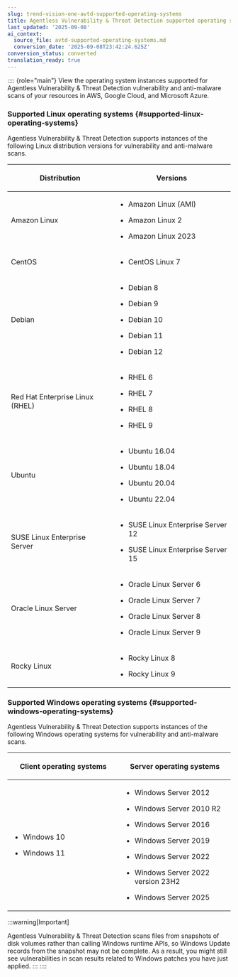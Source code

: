 ```yaml
---
slug: trend-vision-one-avtd-supported-operating-systems
title: Agentless Vulnerability & Threat Detection supported operating systems
last_updated: '2025-09-08'
ai_context:
  source_file: avtd-supported-operating-systems.md
  conversion_date: '2025-09-08T23:42:24.625Z'
conversion_status: converted
translation_ready: true
---
```


:::: {role="main"}
View the operating system instances supported for Agentless Vulnerability & Threat Detection vulnerability and anti-malware scans of your resources in AWS, Google Cloud, and Microsoft Azure.

### Supported Linux operating systems {#supported-linux-operating-systems}

Agentless Vulnerability & Threat Detection supports instances of the following Linux distribution versions for vulnerability and anti-malware scans.

<table>
<thead>
<tr>
<th><p>Distribution</p></th>
<th><p>Versions</p></th>
</tr>
</thead>
<tbody>
<tr>
<td><p>Amazon Linux</p></td>
<td><ul>
<li><p>Amazon Linux (AMI)</p></li>
<li><p>Amazon Linux 2</p></li>
<li><p>Amazon Linux 2023</p></li>
</ul></td>
</tr>
<tr>
<td><p>CentOS</p></td>
<td><ul>
<li><p>CentOS Linux 7</p></li>
</ul></td>
</tr>
<tr>
<td><p>Debian</p></td>
<td><ul>
<li><p>Debian 8</p></li>
<li><p>Debian 9</p></li>
<li><p>Debian 10</p></li>
<li><p>Debian 11</p></li>
<li><p>Debian 12</p></li>
</ul></td>
</tr>
<tr>
<td><p>Red Hat Enterprise Linux (RHEL)</p></td>
<td><ul>
<li><p>RHEL 6</p></li>
<li><p>RHEL 7</p></li>
<li><p>RHEL 8</p></li>
<li><p>RHEL 9</p></li>
</ul></td>
</tr>
<tr>
<td><p>Ubuntu</p></td>
<td><ul>
<li><p>Ubuntu 16.04</p></li>
<li><p>Ubuntu 18.04</p></li>
<li><p>Ubuntu 20.04</p></li>
<li><p>Ubuntu 22.04</p></li>
</ul></td>
</tr>
<tr>
<td><p>SUSE Linux Enterprise Server</p></td>
<td><ul>
<li><p>SUSE Linux Enterprise Server 12</p></li>
<li><p>SUSE Linux Enterprise Server 15</p></li>
</ul></td>
</tr>
<tr>
<td><p>Oracle Linux Server</p></td>
<td><ul>
<li><p>Oracle Linux Server 6</p></li>
<li><p>Oracle Linux Server 7</p></li>
<li><p>Oracle Linux Server 8</p></li>
<li><p>Oracle Linux Server 9</p></li>
</ul></td>
</tr>
<tr>
<td><p>Rocky Linux</p></td>
<td><ul>
<li><p>Rocky Linux 8</p></li>
<li><p>Rocky Linux 9</p></li>
</ul></td>
</tr>
</tbody>
</table>

### Supported Windows operating systems {#supported-windows-operating-systems}

Agentless Vulnerability & Threat Detection supports instances of the following Windows operating systems for vulnerability and anti-malware scans.

<table>
<colgroup>
<col style="width: 50%" />
<col style="width: 50%" />
</colgroup>
<thead>
<tr>
<th><p>Client operating systems</p></th>
<th><p>Server operating systems</p></th>
</tr>
</thead>
<tbody>
<tr>
<td><ul>
<li><p>Windows 10</p></li>
<li><p>Windows 11</p></li>
</ul></td>
<td><ul>
<li><p>Windows Server 2012</p></li>
<li><p>Windows Server 2010 R2</p></li>
<li><p>Windows Server 2016</p></li>
<li><p>Windows Server 2019</p></li>
<li><p>Windows Server 2022</p></li>
<li><p>Windows Server 2022 version 23H2</p></li>
<li><p>Windows Server 2025</p></li>
</ul></td>
</tr>
</tbody>
</table>

:::warning[Important]

Agentless Vulnerability & Threat Detection scans files from snapshots of disk volumes rather than calling Windows runtime APIs, so Windows Update records from the snapshot may not be complete. As a result, you might still see vulnerabilities in scan results related to Windows patches you have just applied.
:::
::::
